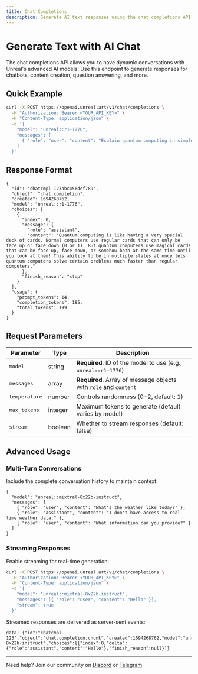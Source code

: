 ```yaml
---
title: Chat Completions
description: Generate AI text responses using the chat completions API.
---
```



# Generate Text with AI Chat

The chat completions API allows you to have dynamic conversations with Unreal's advanced AI models. Use this endpoint to generate responses for chatbots, content creation, question answering, and more.

## Quick Example

```bash
curl -X POST https://openai.unreal.art/v1/chat/completions \
  -H "Authorization: Bearer <YOUR_API_KEY>" \
  -H "Content-Type: application/json" \
  -d '{
    "model": "unreal::r1-1776",
    "messages": [
      { "role": "user", "content": "Explain quantum computing in simple terms" }
    ]
  }'
```

## Response Format

```jsonc
{
  "id": "chatcmpl-123abc456def789",
  "object": "chat.completion",
  "created": 1694268762,
  "model": "unreal::r1-1776",
  "choices": [
    {
      "index": 0,
      "message": {
        "role": "assistant",
        "content": "Quantum computing is like having a very special deck of cards. Normal computers use regular cards that can only be face up or face down (0 or 1). But quantum computers use magical cards that can be face up, face down, or somehow both at the same time until you look at them! This ability to be in multiple states at once lets quantum computers solve certain problems much faster than regular computers."
      },
      "finish_reason": "stop"
    }
  ],
  "usage": {
    "prompt_tokens": 14,
    "completion_tokens": 185,
    "total_tokens": 199
  }
}
```

## Request Parameters

| Parameter | Type | Description |
|-----------|------|-------------|
| `model` | string | **Required**. ID of the model to use (e.g., `unreal::r1-1776`) |
| `messages` | array | **Required**. Array of message objects with `role` and `content` |
| `temperature` | number | Controls randomness (0-2, default: 1) |
| `max_tokens` | integer | Maximum tokens to generate (default varies by model) |
| `stream` | boolean | Whether to stream responses (default: false) |

## Advanced Usage

### Multi-Turn Conversations

Include the complete conversation history to maintain context:

```jsonc
{
  "model": "unreal::mixtral-8x22b-instruct",
  "messages": [
    { "role": "user", "content": "What's the weather like today?" },
    { "role": "assistant", "content": "I don't have access to real-time weather data." },
    { "role": "user", "content": "What information can you provide?" }
  ]
}
```

### Streaming Responses

Enable streaming for real-time generation:

```bash
curl -X POST https://openai.unreal.art/v1/chat/completions \
  -H "Authorization: Bearer <YOUR_API_KEY>" \
  -H "Content-Type: application/json" \
  -d '{
    "model": "unreal::mixtral-8x22b-instruct",
    "messages": [{ "role": "user", "content": "Hello" }],
    "stream": true
  }'
```

Streamed responses are delivered as server-sent events:

```jsonc
data: {"id":"chatcmpl-123","object":"chat.completion.chunk","created":1694268762,"model":"unreal::mixtral-8x22b-instruct","choices":[{"index":0,"delta":{"role":"assistant","content":"Hello"},"finish_reason":null}]}
```

---

Need help? Join our community on [Discord]({DISCORD_URL}) or [Telegram]({TELEGRAM_URL})
